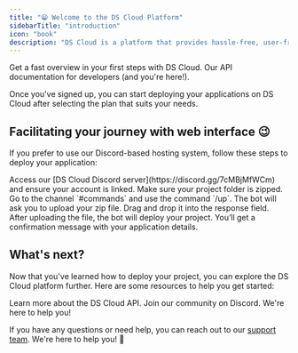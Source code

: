 ```yaml
---
title: "😁 Welcome to the DS Cloud Platform"
sidebarTitle: "introduction"
icon: "book"
description: "DS Cloud is a platform that provides hassle-free, user-friendly enterprise hosting services. Get started in minutes. ✨"
---
```


<CardGroup>
  <Card title="Quick Start Guide" icon="book" href="/getstarted/quickstarta">
    Get a fast overview in your first steps with DS Cloud.
  </Card>

  <Card title="Official API" icon="code" href="/api-reference">
    Our API documentation for developers (and you're here!).
  </Card>
</CardGroup>

<SnippetIntro2 />

Once you've signed up, you can start deploying your applications on DS Cloud after selecting the plan that suits your needs.

## Facilitating your journey with web interface 😉

If you prefer to use our Discord-based hosting system, follow these steps to deploy your application:

<Steps>
  <Step title="Join the DS Cloud Discord server">
    Access our [DS Cloud Discord server](https://discord.gg/7cMBjMfWCm) and ensure your account is linked.
  </Step>

  <Step title="Prepare and upload your files">
    Make sure your project folder is zipped. Go to the channel `#commands` and use the command `/up`. The bot will ask you to upload your zip file. Drag and drop it into the response field.
  </Step>

  <Step title="Deploy your project">
    After uploading the file, the bot will deploy your project. You’ll get a confirmation message with your application details.
  </Step>
</Steps>

## What's next?

Now that you've learned how to deploy your project, you can explore the DS Cloud platform further. Here are some resources to help you get started:

<CardGroup>
  <Card title="API Reference" icon="server" href="/api-reference">
    Learn more about the DS Cloud API.
  </Card>

  <Card title="DS Cloud Community" icon="discord" href="https://discord.gg/7cMBjMfWCm" color="#7289DA">
    Join our community on Discord. We're here to help you!
  </Card>
</CardGroup>

If you have any questions or need help, you can reach out to our [support team](https://dscloud.pt/support). We're here to help you! 🚀